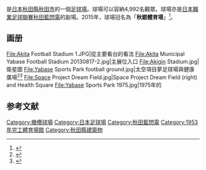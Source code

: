 {{distinguish|text=[[八橋陸上競技場|八橋陸上競技場]]}}
{{Infobox venue
| name                   = 八橋球技場<br>“秋銀體育場“
| nickname               = 
| native_name            = あきぎんスタジアム
| native_name_lang       = ja
| fullname               = 秋田市八橋運動公園球技場
| former names           = '''秋田市八橋運動公園球技場''' (1953–2014)
| logo_image             =
| logo_size=300px
| logo_caption           = 
| image                  =Field of Akita Municipal Yabase Football Stadium 20190114.jpg
| image_size             = 300px
| image_alt              = Main stand of Akigin Stadium
| caption                = 秋銀體育場主展台
| pushpin_map            = 
| pushpin_relief      = 
| pushpin_mapsize        = 
| pushpin_map_caption    = Location of Akigin Stadium within [[Akita_Prefecture|Akita Prefecture]]
| pushpin_label_position = 
| address                = 日本[[秋田縣|秋田縣]][[秋田市|秋田市]]{{tsl|ja|八橋運動公園|八橋運動公園}}1–1 
| location               = 
| coordinates            = {{coord|39|43|17.58|N|140|5|57.4|E|type:landmark_region:JP|display=inline,title}}
| type                   = 球技場
| genre                  = 
| broke_ground           = 
| built                  = 
| opened                 = {{Start date|1953|08}}
| renovated              = 2004年7月
| expanded               = 2002年3月
| closed                 = 
| demolished             = 
| operator               = 秋田市教育委員會運動振興課
| surface                = 草
| scoreboard             = 電子
| production             = 
| cost                   = 
| architect              = 
| project_manager        = 
| structural engineer    = 
| services engineer      = 
| general_contractor     = 
| main_contractors       = 
| seating_type           = 
| capacity               = 4,992<ref name=city>{{cite web |url=http://www.city.akita.akita.jp/city/ed/sp/sibahukyuugijou.htm |title=あきぎんスタジアム（球技場） |trans-title=Akigin Stadium |language=ja |publisher=Akita City |date=2016-05-17 |access-date=2016-09-27 |dead-url=yes |archiveurl=https://web.archive.org/web/20160818051125/http://www.city.akita.akita.jp/city/ed/sp/sibahukyuugijou.htm |archivedate=2016-08-18 }}</ref>
| suites                 = 
| record_attendance      = 
| dimensions             = 130×80米
| field_shape            = 長方形
| acreage                = 
| volume                 = 
| tenants                = [[秋田藍閃電|秋田藍閃電]] ([[日本職業足球聯賽|日職聯]]) (2013–2018)<br>[[秋田北部子弹|秋田北部子弹]]<ref>{{cite web |url=http://www.city.akita.akita.jp/city/ed/sp/yotei/sisetu%20nenkan/28/28akigin.pdf |title=あきぎんスタジアム（平成２８年度予定表） |trans-title=Akigin Stadium (2016 Schedule) |publisher=Akita City |language=ja |access-date=2016-09-27 |archive-url=https://web.archive.org/web/20161220153824/http://www.city.akita.akita.jp/city/ed/sp/yotei/sisetu%20nenkan/28/28akigin.pdf |archive-date=2016-12-20 |dead-url=yes }}</ref><br>[[国民体育大会|国民体育大会]]<ref name=Blaublitz>{{cite web |url=http://blaublitz.jp/stadium/akigin |title=あきぎんスタジアム |trans-title=Akigin Stadium |publisher=Blaublitz Akita |language=ja |access-date=2016-09-27 |archive-url=https://web.archive.org/web/20161008220045/http://blaublitz.jp/stadium/akigin |archive-date=2016-10-08 |dead-url=yes }}</ref>
| embedded               = 
| website                = {{URL|https://www.city.akita.lg.jp/shisetsu/sports-koen/1009703/1006396.html|秋田市官方網站}}
| publictransit          = {{tsl|ja|秋田中央交通|秋田中央交通}}
| image_map           = {{maplink|frame=yes|plain=yes|frame-align=center|frame-width=250|zoom=15|type=point}}
}}
{{japanese|japanese=秋田市八橋運動公園球技場|kana=あきたしやばせうんどうこうえんきゅうぎじょう|romaji=Akitashi Yabse
Undōkōen Kyūgijō}} {{nihongo|'''秋田市八橋運動公園球技場'''|秋田市八橋運動公園球技場|Akigin Stadium}}是[[日本|日本]][[秋田縣|秋田縣]][[秋田市|秋田市]]{{tsl|ja|八橋運動公園|八橋運動公園}}的一個[[足球場|足球場]]。球場可以容納4,992名觀眾。球場亦是[[日本職業足球聯賽|日本職業足球聯賽]][[秋田藍閃電|秋田藍閃電]]的副場。2015年，球場冠名為「'''秋銀體育場'''」<ref name=name>{{cite web |url=http://blaublitz.jp/whatsnew/29280.html |title=秋田市八橋運動公園球技場 名称変更について |publisher=[[Blaublitz_Akita|Blaublitz Akita]] |language=ja |trans-title=About the name change of Akita Yabase Playing Field |accessdate=2016-09-27 |archive-date=2020-07-15 |archive-url=https://web.archive.org/web/20200715014728/http://blaublitz.jp/whatsnew/29280.html |dead-url=no }}</ref>。

==画册==
<gallery class="center" caption="" widths="220px" heights="160px">
File:Akita Football Stadium 1.JPG|從主要看台的看法
File:Akita Municipal Yabase Football Stadium 20130817-2.jpg|主展位入口
File:Akigin Stadium.jpg|衛星圖 
File:Yabase Sports Park football ground.jpg|太空項目夢足球場與健康廣場<ref name=space>{{cite web |url=http://www.city.akita.akita.jp/city/ed/sp/dai2kyuugijou.htm |title=スペースプロジェクト・ドリームフィールド（第２球技場） |trans-title=Space Project Dream Field (No. 2 Field) |publisher=Akita City |language=ja |date=2016-05-17 |access-date=2016-09-27 |dead-url=yes |archiveurl=https://web.archive.org/web/20160306085252/http://www.city.akita.akita.jp/city/ed/sp/dai2kyuugijou.htm |archivedate=2016-03-06 }}</ref><ref name=sakigake>{{cite web |url=http://www.sakigake.jp/p/akita/news.jsp?kc=20140802a |title=八橋球技場は「あきぎんスタジアム」　秋田市、２社と命名権契約 |trans-title=Yabase Playing Field to be called "Akigin Stadium": Akita City signs naming deals with two companies |work=Akita Sakigake Shimpo |date=2014-08-02 |access-date=2016-09-27 |archive-date=2014-08-19 |archive-url=https://archive.is/20140819131742/http://www.sakigake.jp/p/akita/news.jsp?kc=20140802a |dead-url=yes }}</ref>
File:Space Project Dream Field.jpg|Space Project Dream Field (right) and Health Square
File:Yabase Sports Park 1975.jpg|1975年的{{tsl|ja|八橋運動公園|八橋運動公園}}
</gallery>

==参考文献==
{{reflist|30em}}

[[Category:橄欖球場|Category:橄欖球場]]
[[Category:日本足球場|Category:日本足球場]]
[[Category:秋田藍閃電|Category:秋田藍閃電]]
[[Category:1953年完工體育場館|Category:1953年完工體育場館]]
[[Category:秋田縣建築物|Category:秋田縣建築物]]